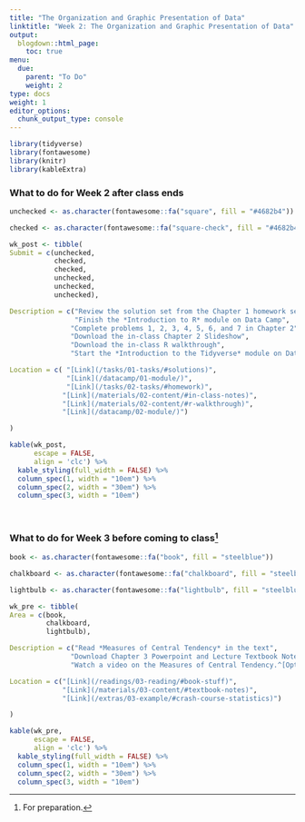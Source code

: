 ```yaml
---
title: "The Organization and Graphic Presentation of Data"
linktitle: "Week 2: The Organization and Graphic Presentation of Data"
output:
  blogdown::html_page:
    toc: true
menu:
  due:
    parent: "To Do"
    weight: 2
type: docs
weight: 1
editor_options: 
  chunk_output_type: console
---
```


```r
library(tidyverse)
library(fontawesome)
library(knitr)
library(kableExtra)
```

### What to do for Week 2 after class ends

```r
unchecked <- as.character(fontawesome::fa("square", fill = "#4682b4"))

checked <- as.character(fontawesome::fa("square-check", fill = "#4682b4"))

wk_post <- tibble(
Submit = c(unchecked,
           checked,
           checked,
           unchecked,
           unchecked,
           unchecked),

Description = c("Review the solution set from the Chapter 1 homework set",
                "Finish the *Introduction to R* module on Data Camp",
               "Complete problems 1, 2, 3, 4, 5, 6, and 7 in Chapter 2",
               "Download the in-class Chapter 2 Slideshow",
               "Download the in-class R walkthrough",
               "Start the *Introduction to the Tidyverse* module on Data Camp^[Due in three weeks. It is advised that you complete the *Introduction to R* module first]"),

Location = c( "[Link](/tasks/01-tasks/#solutions)",
              "[Link](/datacamp/01-module/)",
              "[Link](/tasks/02-tasks/#homework)",
             "[Link](/materials/02-content/#in-class-notes)",
             "[Link](/materials/02-content/#r-walkthrough)",
             "[Link](/datacamp/02-module/)")

)
```

```r
kable(wk_post, 
      escape = FALSE,
      align = 'clc') %>%
  kable_styling(full_width = FALSE) %>%
  column_spec(1, width = "10em") %>%
  column_spec(2, width = "30em") %>%
  column_spec(3, width = "10em")
```

<br />

### What to do for Week 3 before coming to class^[For preparation.]

```r
book <- as.character(fontawesome::fa("book", fill = "steelblue"))

chalkboard <- as.character(fontawesome::fa("chalkboard", fill = "steelblue"))

lightbulb <- as.character(fontawesome::fa("lightbulb", fill = "steelblue"))

wk_pre <- tibble(
Area = c(book, 
         chalkboard, 
         lightbulb),

Description = c("Read *Measures of Central Tendency* in the text",
               "Download Chapter 3 Powerpoint and Lecture Textbook Notes",
               "Watch a video on the Measures of Central Tendency.^[Optional but recommended.]"),

Location = c("[Link](/readings/03-reading/#book-stuff)", 
             "[Link](/materials/03-content/#textbook-notes)",
             "[Link](/extras/03-example/#crash-course-statistics)")

)

```

```r
kable(wk_pre, 
      escape = FALSE,
      align = 'clc') %>%
  kable_styling(full_width = FALSE) %>%
  column_spec(1, width = "10em") %>%
  column_spec(2, width = "30em") %>%
  column_spec(3, width = "10em")
```


